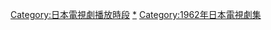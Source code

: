 {{Catnav|頁面分類|人类社会|文化|电视剧|各國電視劇|日本電視劇|富士電視台電視劇}}
{{Catnav|頁面分類|...|电视节目|电视剧|各國電視劇|日本電視劇|富士電視台電視劇}}
{{Catnav|頁面分類|...|电视|电视节目|日本电视节目|日本電視劇|富士電視台電視劇}}
{{Catnav|頁面分類|...|各國電視|日本電視|日本电视节目|日本電視劇|富士電視台電視劇}}
{{Catnav|頁面分類|...|电视|各國電視|各國電視劇|日本電視劇|富士電視台電視劇}}

{{catmore|富士電視台週一晚間九點連續劇}}

[[Category:日本電視劇播放時段|Category:日本電視劇播放時段]]
[[Category:富士電視台電視劇|*]]
[[Category:1962年日本電視劇集|Category:1962年日本電視劇集]]
